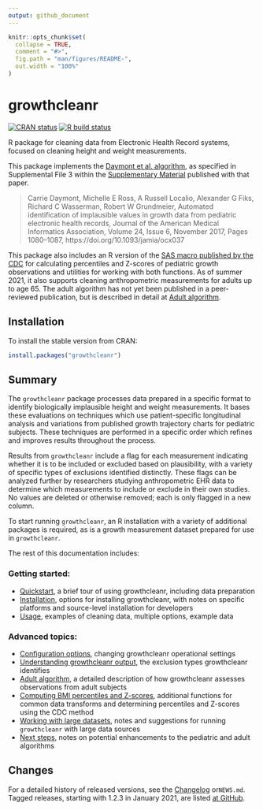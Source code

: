 ```yaml
---
output: github_document
---
```


<!-- README.md is generated from README.Rmd. Please edit that file -->

```r
knitr::opts_chunk$set(
  collapse = TRUE,
  comment = "#>",
  fig.path = "man/figures/README-",
  out.width = "100%"
)
```

# growthcleanr

<!-- badges: start -->

[![CRAN status](https://www.r-pkg.org/badges/version/growthcleanr) ](https://cran.r-project.org/package=growthcleanr)
[![R build status](https://github.com/carriedaymont/growthcleanr/workflows/R-CMD-check/badge.svg) ](https://github.com/carriedaymont/growthcleanr/actions)

<!-- badges: end -->

R package for cleaning data from Electronic Health Record systems, focused on
cleaning height and weight measurements.

<a name="cite"></a> This package implements the
[Daymont et al. algorithm](https://academic.oup.com/jamia/article/24/6/1080/3767271),
as specified in Supplemental File 3 within the
[Supplementary Material](https://academic.oup.com/jamia/article/24/6/1080/3767271#97610899)
published with that paper.

> Carrie Daymont, Michelle E Ross, A Russell Localio, Alexander G Fiks, Richard
> C Wasserman, Robert W Grundmeier, Automated identification of implausible
> values in growth data from pediatric electronic health records, Journal of the
> American Medical Informatics Association, Volume 24, Issue 6, November 2017,
> Pages 1080–1087, https://doi.org/10.1093/jamia/ocx037

This package also includes an R version of the
[SAS macro published by the CDC](https://www.cdc.gov/nccdphp/dnpao/growthcharts/resources/sas.htm)
for calculating percentiles and Z-scores of pediatric growth observations and
utilities for working with both functions. As of summer 2021, it also supports
cleaning anthropometric measurements for adults up to age 65. The adult
algorithm has not yet been published in a peer-reviewed publication, but is
described in detail at
[Adult algorithm](https://carriedaymont.github.io/growthcleanr/articles/adult-algorithm.html).

## Installation

To install the stable version from CRAN:

```r
install.packages("growthcleanr")
```

## Summary

The `growthcleanr` package processes data prepared in a specific format to
identify biologically implausible height and weight measurements. It bases these
evaluations on techniques which use patient-specific longitudinal analysis and
variations from published growth trajectory charts for pediatric subjects. These
techniques are performed in a specific order which refines and improves results
throughout the process.

Results from `growthcleanr` include a flag for each measurement indicating
whether it is to be included or excluded based on plausibility, with a variety
of specific types of exclusions identified distinctly. These flags can be
analyzed further by researchers studying anthropometric EHR data to determine
which measurements to include or exclude in their own studies. No values are
deleted or otherwise removed; each is only flagged in a new column.

To start running `growthcleanr`, an R installation with a variety of additional
packages is required, as is a growth measurement dataset prepared for use in
`growthcleanr`.

The rest of this documentation includes:

### Getting started:

- [Quickstart](https://carriedaymont.github.io/growthcleanr/articles/quickstart.html),
  a brief tour of using growthcleanr, including data preparation
- [Installation](https://carriedaymont.github.io/growthcleanr/articles/installation.html),
  options for installing growthcleanr, with notes on specific platforms and
  source-level installation for developers
- [Usage](https://carriedaymont.github.io/growthcleanr/articles/usage.html),
  examples of cleaning data, multiple options, example data

### Advanced topics:

- [Configuration options](https://carriedaymont.github.io/growthcleanr/articles/configuration.html),
  changing growthcleanr operational settings
- [Understanding growthcleanr output](https://carriedaymont.github.io/growthcleanr/articles/output.html),
  the exclusion types growthcleanr identifies
- [Adult algorithm](https://carriedaymont.github.io/growthcleanr/articles/adult-algorithm.html),
  a detailed description of how growthcleanr assesses observations from adult
  subjects
- [Computing BMI percentiles and Z-scores](https://carriedaymont.github.io/growthcleanr/articles/utilities.html),
  additional functions for common data transforms and determining percentiles
  and Z-scores using the CDC method
- [Working with large datasets](https://carriedaymont.github.io/growthcleanr/articles/large-data-sets.html),
  notes and suggestions for running `growthcleanr` with large data sources
- [Next steps](https://carriedaymont.github.io/growthcleanr/articles/next-steps.html),
  notes on potential enhancements to the pediatric and adult algorithms

## Changes

For a detailed history of released versions, see the
[Changelog](https://carriedaymont.github.io/growthcleanr/news/index.html)
or`NEWS.md`. Tagged releases, starting with 1.2.3 in January 2021, are listed
[at GitHub](https://github.com/carriedaymont/growthcleanr/releases).
